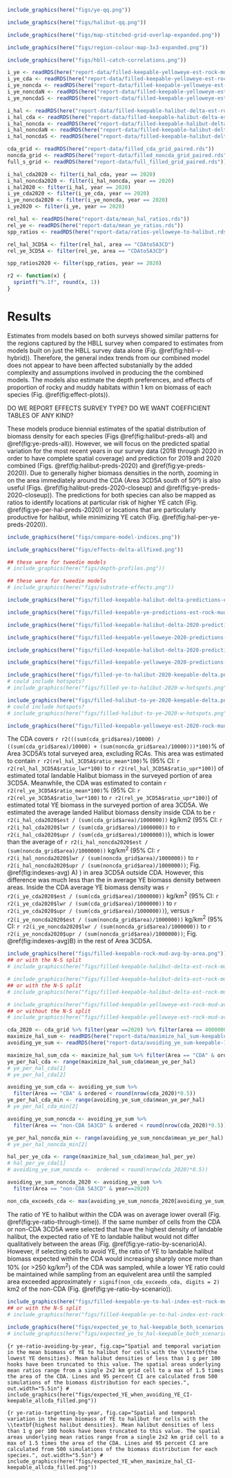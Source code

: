 <!-- \clearpage -->

  ```r
include_graphics(here("figs/ye-qq.png"))
```

```r
include_graphics(here("figs/halibut-qq.png"))
```

```r
include_graphics(here("figs/map-stitched-grid-overlap-expanded.png"))
```


```r
include_graphics(here("figs/region-colour-map-3x3-expanded.png"))
```

```r
include_graphics(here("figs/hbll-catch-correlations.png"))
```


```r
i_ye <- readRDS(here("report-data/filled-keepable-yelloweye-est-rock-mud-index-all-S-sim-500.rds"))
i_ye_cda <- readRDS(here("report-data/filled-keepable-yelloweye-est-rock-mud-index-cda-sim-500.rds"))
i_ye_noncda <- readRDS(here("report-data/filled-keepable-yelloweye-est-rock-mud-index-5A3CD-outside-cda-sim-500.rds"))
i_ye_noncdaN <- readRDS(here("report-data/filled-keepable-yelloweye-est-rock-mud-index-5A3CDN-outside-cda-sim-500.rds"))
i_ye_noncdaS <- readRDS(here("report-data/filled-keepable-yelloweye-est-rock-mud-index-5A3CDS-outside-cda-sim-500.rds"))

i_hal <- readRDS(here("report-data/filled-keepable-halibut-delta-est-rock-mud-index-all-S-sim-500.rds"))
i_hal_cda <- readRDS(here("report-data/filled-keepable-halibut-delta-est-rock-mud-index-cda-sim-500.rds"))
i_hal_noncda <- readRDS(here("report-data/filled-keepable-halibut-delta-est-rock-mud-index-5A3CD-outside-cda-sim-500.rds"))
i_hal_noncdaN <- readRDS(here("report-data/filled-keepable-halibut-delta-est-rock-mud-index-5A3CDN-outside-cda-sim-500.rds"))
i_hal_noncdaS <- readRDS(here("report-data/filled-keepable-halibut-delta-est-rock-mud-index-5A3CDS-outside-cda-sim-500.rds"))

cda_grid <- readRDS(here("report-data/filled_cda_grid_paired.rds"))
noncda_grid <- readRDS(here("report-data/filled_noncda_grid_paired.rds"))
full_s_grid <- readRDS(here("report-data/full_filled_grid_paired.rds"))
```


```r
i_hal_cda2020 <- filter(i_hal_cda, year == 2020)
i_hal_noncda2020 <- filter(i_hal_noncda, year == 2020)
i_hal2020 <- filter(i_hal, year == 2020)
i_ye_cda2020 <- filter(i_ye_cda, year == 2020)
i_ye_noncda2020 <- filter(i_ye_noncda, year == 2020)
i_ye2020 <- filter(i_ye, year == 2020)

rel_hal <- readRDS(here("report-data/mean_hal_ratios.rds"))
rel_ye <- readRDS(here("report-data/mean_ye_ratios.rds"))
spp_ratios <- readRDS(here("report-data/ratios-yelloweye-to-halibut.rds"))

rel_hal_3CD5A <- filter(rel_hal, area == "CDAto5A3CD")
rel_ye_3CD5A <- filter(rel_ye, area == "CDAto5A3CD")

spp_ratios2020 <- filter(spp_ratios, year == 2020)
```



```r
r2 <- function(x) {
  sprintf("%.1f", round(x, 1))
}
```

\clearpage

# Results {#sec:results}

Estimates from models based on both surveys showed similar patterns for the regions captured by the HBLL survey when compared to estimates from models built on just the HBLL survey data alone (Fig. \@ref(fig:hbll-v-hybrid)).
Therefore, the general index trends from our combined model does not appear to have been affected substanially by the added complexity and assumptions involved in producing the the combined models.
The models also estimate the depth preferences, and effects of proportion of rocky and muddy habitats within 1 km on biomass of each species (Fig. \@ref(fig:effect-plots)).

DO WE REPORT EFFECTS SURVEY TYPE?
  DO WE WANT COEFFICIENT TABLES OF ANY KIND?


  These models produce biennial estimates of the spatial distribution of biomass density for each species (Figs \@ref(fig:halibut-preds-all) and \@ref(fig:ye-preds-all)).
However, we will focus on the predicted spatial variation for the most recent years in our survey data (2018 through 2020 in order to have complete spatial coverage) and prediction for 2019 and 2020 combined (Figs. \@ref(fig:halibut-preds-2020) and \@ref(fig:ye-preds-2020)).
<!-- SA: clarify? 2019-2020 or 2018-2020; I'm confused here -->
<!-- PE: This is accurate. It is because we don't have trawl data for the southern area in the 2019-2020 year pairing. In the faceted figure you can see which year pair samples belong to, but for the zoomed in figures I wanted to see how well trawl samples were represented in the south... possibly I should average predications across those final two sets of years for these zoomed in figures and make it 2017-2020 for both?-->
  Due to generally higher biomass densities in the north, zooming in on the area immediately around the CDA (Area 3CD5A south of 50º) is also useful (Figs. \@ref(fig:halibut-preds-2020-closeup) and \@ref(fig:ye-preds-2020-closeup)).
The predictions for both species can also be mapped as ratios to identify locations at particular risk of higher YE catch (Fig. \@ref(fig:ye-per-hal-preds-2020)) or locations that are particularly productive for halibut, while minimizing YE catch (Fig. \@ref(fig:hal-per-ye-preds-2020)).

\clearpage

```r
include_graphics(here("figs/compare-model-indices.png"))
```

```r
include_graphics(here("figs/effects-delta-allfixed.png"))
```


```r
## these were for tweedie models
# include_graphics(here("figs/depth-profiles.png"))
```

```r
## these were for tweedie models
# include_graphics(here("figs/substrate-effects.png"))
```


```r
include_graphics(here("figs/filled-keepable-halibut-delta-predictions-est-rock-mud.png"))
```

```r
include_graphics(here("figs/filled-keepable-ye-predictions-est-rock-mud.png"))
```

```r
include_graphics(here("figs/filled-keepable-halibut-delta-2020-predictions-est-rock-mud.png"))
```

```r
include_graphics(here("figs/filled-keepable-yelloweye-2020-predictions-est-rock-mud.png"))
```

```r
include_graphics(here("figs/filled-keepable-halibut-delta-2020-predictions-est-rock-mud-closeup.png"))
```

```r
include_graphics(here("figs/filled-keepable-yelloweye-2020-predictions-est-rock-mud-closeup.png"))
```

```r
include_graphics(here("figs/filled-ye-to-halibut-2020-keepable-delta.png"))
# could include hotspots?
# include_graphics(here("figs/filled-ye-to-halibut-2020-w-hotspots.png"))
```

```r
include_graphics(here("figs/filled-halibut-to-ye-2020-keepable-delta.png"))
# could include hotspots?
# include_graphics(here("figs/filled-halibut-to-ye-2020-w-hotspots.png"))
```


```r
include_graphics(here("figs/filled-keepable-yelloweye-est-2020-rock-mud-w-hotspots.png"))
```

\clearpage

The CDA covers `r r2(((sum(cda_grid$area)/10000) / ((sum(cda_grid$area)/10000) + (sum(noncda_grid$area)/10000)))*100)`% of Area 3CD5A's total surveyed area, excluding RCAs.
This area was estimated to contain `r r2(rel_hal_3CD5A$ratio_mean*100)`% (95% CI: `r r2(rel_hal_3CD5A$ratio_lwr*100)` to `r r2(rel_hal_3CD5A$ratio_upr*100)`) of estimated total landable Halibut biomass in the surveyed portion of area 3CD5A.
Meanwhile, the CDA was estimated to contain `r r2(rel_ye_3CD5A$ratio_mean*100)`% (95% CI: `r r2(rel_ye_3CD5A$ratio_lwr*100)` to `r r2(rel_ye_3CD5A$ratio_upr*100)`) of estimated total YE biomass in the surveyed portion of area 3CD5A.
We estimated the average landed Halibut biomass density inside CDA to be `r r2(i_hal_cda2020$est / (sum(cda_grid$area)/1000000))` kg/km2 (95% CI: `r r2(i_hal_cda2020$lwr / (sum(cda_grid$area)/1000000))` to `r r2(i_hal_cda2020$upr / (sum(cda_grid$area)/1000000))`), which is lower than the average of `r r2(i_hal_noncda2020$est / (sum(noncda_grid$area)/1000000))` kg/km^2^ (95% CI: `r r2(i_hal_noncda2020$lwr / (sum(noncda_grid$area)/1000000))` to `r r2(i_hal_noncda2020$upr / (sum(noncda_grid$area)/1000000))`; Fig. \@ref(fig:indexes-avg) A) ) in area 3CD5A outside CDA.
However, this difference was much less than the in average YE biomass density between areas. 
Inside the CDA average YE biomass density was `r r2(i_ye_cda2020$est / (sum(cda_grid$area)/1000000))` kg/km^2^ (95% CI: `r r2(i_ye_cda2020$lwr / (sum(cda_grid$area)/1000000))` to `r r2(i_ye_cda2020$upr / (sum(cda_grid$area)/1000000))`), versus `r r2(i_ye_noncda2020$est / (sum(noncda_grid$area)/1000000))` kg/km^2^ (95% CI: `r r2(i_ye_noncda2020$lwr / (sum(noncda_grid$area)/1000000))` to `r r2(i_ye_noncda2020$upr / (sum(noncda_grid$area)/1000000))`; Fig. \@ref(fig:indexes-avg)B) in the rest of Area 3CD5A.

```r
include_graphics(here("figs/filled-keepable-rock-mud-avg-by-area.png"))
## or with the N-S split
# include_graphics(here("figs/filled-keepable-halibut-delta-est-rock-mud-average-index-NS.png"))
```

```r
# include_graphics(here("figs/filled-keepable-halibut-delta-est-rock-mud-average-index.png"))
## or with the N-S split
# include_graphics(here("figs/filled-keepable-halibut-delta-est-rock-mud-average-index-NS.png"))
```

```r
# include_graphics(here("figs/filled-keepable-yelloweye-est-rock-mud-average-index-NS.png"))
## or without the N-S split
# include_graphics(here("figs/filled-keepable-yelloweye-est-rock-mud-average-index.png"))
```



```r
cda_2020 <- cda_grid %>% filter(year ==2020) %>% filter(area == 4000000)
maximize_hal_sum <- readRDS(here("report-data/maximize_hal_sum-keepable-100.rds"))
avoiding_ye_sum <- readRDS(here("report-data/avoiding_ye_sum-keepable-100.rds"))

maximize_hal_sum_cda <- maximize_hal_sum %>% filter(Area == "CDA" & ordered < round(nrow(cda_2020)*0.1))
ye_per_hal_cda <- range(maximize_hal_sum_cda$mean_ye_per_hal)
# ye_per_hal_cda[1]
# ye_per_hal_cda[2]

avoiding_ye_sum_cda <- avoiding_ye_sum %>%
  filter(Area == "CDA" & ordered < round(nrow(cda_2020)*0.5))
ye_per_hal_cda_min <- range(avoiding_ye_sum_cda$mean_ye_per_hal)
# ye_per_hal_cda_min[2]

avoiding_ye_sum_noncda <- avoiding_ye_sum %>%
  filter(Area == "non-CDA 5A3CD" & ordered < round(nrow(cda_2020)*0.5))

ye_per_hal_noncda_min <- range(avoiding_ye_sum_noncda$mean_ye_per_hal)
# ye_per_hal_noncda_min[2]

hal_per_ye_cda <- range(maximize_hal_sum_cda$mean_hal_per_ye)
# hal_per_ye_cda[1]
# avoiding_ye_sum_noncda <-  ordered < round(nrow(cda_2020)*0.5))

avoiding_ye_sum_noncda_2020 <- avoiding_ye_sum %>%
  filter(Area == "non-CDA 5A3CD" & year==2020)

non_cda_exceeds_cda <- max(avoiding_ye_sum_noncda_2020[avoiding_ye_sum_noncda_2020$mean_ye_per_hal < ye_per_hal_cda_min[2],]$ordered)*4
```

\clearpage
The ratio of YE to halibut within the CDA was on average lower overall (Fig. \@ref(fig:ye-ratio-through-time)).
If the same number of cells from the CDA or non-CDA 3CD5A were selected that have the highest density of landable halibut, the expected ratio of YE to landable halibut would not differ qualitatively between the areas (Fig. \@ref(fig:ye-ratio-by-scenario)A).
However, if selecting cells to avoid YE, the ratio of YE to landable halibut biomass expected within the CDA would increasing sharply once more than 10% (or >250 kg/km^2^) of the CDA was sampled, while a lower YE ratio could be maintained while sampling from an equivelent area until the sampled area exceeded approximately `r signif(non_cda_exceeds_cda, digits = 2)` km2 of the non-CDA (Fig. \@ref(fig:ye-ratio-by-scenario)).

```r
include_graphics(here("figs/filled-keepable-ye-to-hal-index-est-rock-mud.png"))
## or with the N-S split
# include_graphics(here("figs/filled-keepable-ye-to-hal-index-est-rock-mud-NS.png"))
```

```r
include_graphics(here("figs/expected_ye_to_hal-keepable_both_scenarios.png"))
# include_graphics(here("figs/expected_ye_to_hal-keepable_both_scenarios_NS.png"))
```

```{r ye-ratio-avoiding-by-year, fig.cap="Spatial and temporal variation in the mean biomass of YE to halibut for cells with the \\textbf{the lowest YE densities}. Mean halibut densities of less than 1 g per 100 hooks have been truncated to this value. The spatial areas underlying mean ratios range from a single 2x2 km grid cell to a max of 1.5 times the area of the CDA. Lines and 95 percent CI are calculated from 500 simulations of the biomass distribution for each species.", out.width="5.5in"}
# include_graphics(here("figs/expected_YE_when_avoiding_YE_CI-keepable_allcda_filled.png"))
```

```{r ye-ratio-targetting-by-year, fig.cap="Spatial and temporal variation in the mean biomass of YE to halibut for cells with the \\textbf{highest halibut densities}. Mean halibut densities of less than 1 g per 100 hooks have been truncated to this value. The spatial areas underlying mean ratios range from a single 2x2 km grid cell to a max of 1.5 times the area of the CDA. Lines and 95 percent CI are calculated from 500 simulations of the biomass distribution for each species.", out.width="5.5in"}
# include_graphics(here("figs/expected_YE_when_maximize_hal_CI-keepable_allcda_filled.png"))
```

\clearpage

